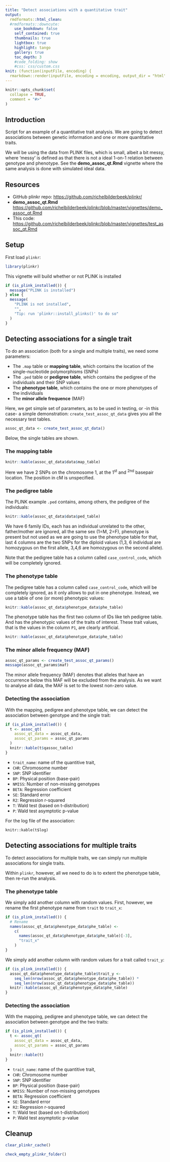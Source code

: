 ```yaml
---
title: "Detect associations with a quantitative trait"
output:
  rmdformats::html_clean:
  #rmdformats::downcute:
    use_bookdown: false
    self_contained: true
    thumbnails: true
    lightbox: true
    highlight: tango
    gallery: true
    toc_depth: 3
    #code_folding: show
    #css: css/custom.css
knit: (function(inputFile, encoding) {
  rmarkdown::render(inputFile, encoding = encoding, output_dir = "html") })
---
```


```r
knitr::opts_chunk$set(
  collapse = TRUE,
  comment = "#>"
)
```

## Introduction

Script for an example of a   quantitative trait analysis.
We are going to detect associations between genetic information
and one or more quantitative traits.

We will be using the data from PLINK files, which
is small, albeit a bit messy, where 'messy' is defined
as that there is not a ideal 1-on-1 relation between genotype
and phenotype. See the **demo_assoc_qt.Rmd** vignette
where the same analysis is done with simulated
ideal data.

## Resources

* GitHub plinkr repo: [https://github.com/richelbilderbeek/plinkr/](https://github.com/richelbilderbeek/plinkr/)
* **demo_assoc_qt.Rmd** [https://github.com/richelbilderbeek/plinkr/blob/master/vignettes/demo_assoc_qt.Rmd](https://github.com/richelbilderbeek/plinkr/blob/master/vignettes/demo_assoc_qt.Rmd)
* This code: [https://github.com/richelbilderbeek/plinkr/blob/master/vignettes/test_assoc_qt.Rmd](https://github.com/richelbilderbeek/plinkr/blob/master/vignettes/test_assoc_qt.Rmd)

## Setup

First load `plinkr`:

```r
library(plinkr)
```

This vignette will build whether or not PLINK is installed

```r
if (is_plink_installed()) {
  message("PLINK is installed")
} else {
  message(
    "PLINK is not installed",
    "",
    "Tip: run 'plinkr::install_plinks()' to do so"
  )
}
```

## Detecting associations for a single trait

To do an association (both for a single and multiple traits),
we need some parameters:

 * The `.map` table or **mapping table**, which contains the location
   of the single-nucleotide polymorphisms (SNPs)
 * The `.ped` table or **pedigree table**, which contains the pedigree
   of the individuals and their SNP values
 * The **phenotype table**, which contains the one or more phenotypes
   of the individuals
 * The **minor allele frequence** (MAF)

Here, we get simple set of parameters, as to be used in testing,
or -in this case- a simple demonstration:
`create_test_assoc_qt_data` gives you all the necessary test tables.
```r
assoc_qt_data <- create_test_assoc_qt_data()
```

Below, the single tables are shown.

### The mapping table

```r
knitr::kable(assoc_qt_data$data$map_table)
```

Here we have 2 SNPs on the chromosome 1, at the 1<sup>st</sup> and <sup>2nd</sup> basepair location.
The position in cM is unspecified.

### The pedigree table

The PLINK example `.ped` contains, among others, the pedigree of the individuals:

```r
knitr::kable(assoc_qt_data$data$ped_table)
```
We have 6 family IDs, each has an individual unrelated to the other, father/mother are ignored, all the same sex (1=M, 2=F), phenotype is present but not used as we are going to use the phenotype table for that, last 4 columns are the two SNPs for the diploid values (1,3, 6 individual are homozygous on the first allele, 3,4,6 are homozygous on the second allele).

Note that the pedigree table has a column called `case_control_code`,
which will be completely ignored.

### The phenotype table

The pedigree table has a column called `case_control_code`,
which will be completely ignored, as it only allows to put in
one phenotype. Instead, we use a table of one (or more) phenotypic
values:

```r
knitr::kable(assoc_qt_data$phenotype_data$phe_table)
```

The phenotype table has the first two column of IDs like teh pedigree table.
And has the phenotypic values of the traits of interest.
These trait values, that is the values in the column `P1`,
are clearly artificial.

```r
knitr::kable(assoc_qt_data$phenotype_data$phe_table)
```

### The minor allele frequency (MAF)

```r
assoc_qt_params <- create_test_assoc_qt_params()
message(assoc_qt_params$maf)
```

The minor allele frequency (MAF) denotes that alleles that
have an occurrence below this MAF will be excluded from
the analysis. As we want to analyse all data, the MAF is
set to the lowest non-zero value.

### Detecting the association

With the mapping, pedigree and phenotype table,
we can detect the association between genotype and the single trait:

```r
if (is_plink_installed()) {
  t <- assoc_qt(
    assoc_qt_data = assoc_qt_data,
    assoc_qt_params = assoc_qt_params
  )
  knitr::kable(t$qassoc_table)
}
```

 * `trait_name`: name of the quantitive trait,
 * `CHR`: Chromosome number
 * `SNP`: SNP identifier
 * `BP`: Physical position (base-pair)
 * `NMISS`: Number of non-missing genotypes
 * `BETA`: Regression coefficient
 * `SE`: Standard error
 * `R2`: Regression r-squared
 * `T`: Wald test (based on t-distribution)
 * `P`: Wald test asymptotic p-value

For the log file of the association:

`knitr::kable(t$log)`

## Detecting associations for multiple traits

To detect associations for multiple traits,
we can simply run multiple associations for single traits.

Within `plinkr`, however,
all we need to do is to extent the phenotype table,
then re-run the analysis.

### The phenotype table

We simply add another column with random values.
First, however, we rename the first phenotype name
from `trait` to `trait_x`:
 
```r
if (is_plink_installed()) {
  # Rename
  names(assoc_qt_data$phenotype_data$phe_table) <-
    c(
      names(assoc_qt_data$phenotype_data$phe_table)[-3],
      "trait_x"
    )
}
```

We simply add another column with random values for a trait
called `trait_y`:

```r
if (is_plink_installed()) {
  assoc_qt_data$phenotype_data$phe_table$trait_y <-
    seq_len(nrow(assoc_qt_data$phenotype_data$phe_table)) *
    seq_len(nrow(assoc_qt_data$phenotype_data$phe_table))
  knitr::kable(assoc_qt_data$phenotype_data$phe_table)
}
```


### Detecting the association

With the mapping, pedigree and phenotype table,
we can detect the association between genotype and the two traits:

```r
if (is_plink_installed()) {
  t <- assoc_qt(
    assoc_qt_data = assoc_qt_data,
    assoc_qt_params = assoc_qt_params
  )
  knitr::kable(t)
}
```

 * `trait_name`: name of the quantitive trait,
 * `CHR`: Chromosome number
 * `SNP`: SNP identifier
 * `BP`: Physical position (base-pair)
 * `NMISS`: Number of non-missing genotypes
 * `BETA`: Regression coefficient
 * `SE`: Standard error
 * `R2`: Regression r-squared
 * `T`: Wald test (based on t-distribution)
 * `P`: Wald test asymptotic p-value


## Cleanup

```r
clear_plinkr_cache()
```

```r
check_empty_plinkr_folder()
```